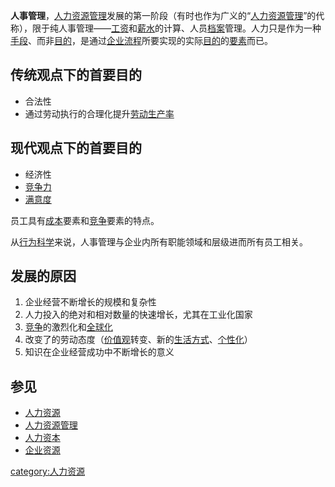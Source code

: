 '''人事管理'''，[[人力资源管理|人力资源管理]]发展的第一阶段（有时也作为广义的“[[人力资源管理|人力资源管理]]”的代称），限于纯人事管理——[[工资|工资]]和[[薪水|薪水]]的计算、人员[[档案|档案]]管理。人力只是作为一种[[手段|手段]]、而非[[目的|目的]]，是通过[[企业流程|企业流程]]所要实现的实际[[目的|目的]]的[[要素|要素]]而已。

==传统观点下的首要目的==
*合法性
*通过劳动执行的合理化提升[[劳动生产率|劳动生产率]]

==现代观点下的首要目的==
*经济性
*[[竞争力|竞争力]]
*[[满意度|满意度]]
员工具有[[成本|成本]]要素和[[竞争|竞争]]要素的特点。
 
从[[行为科学|行为科学]]来说，人事管理与企业内所有职能领域和层级进而所有员工相关。

==发展的原因==
#企业经营不断增长的规模和复杂性
#人力投入的绝对和相对数量的快速增长，尤其在工业化国家
#[[竞争|竞争]]的激烈化和[[全球化|全球化]]
#改变了的劳动态度（[[价值观|价值观]]转变、新的[[生活方式|生活方式]]、[[个性化|个性化]]）
#知识在企业经营成功中不断增长的意义

==参见==
*[[人力资源|人力资源]]
*[[人力资源管理|人力资源管理]]
*[[人力资本|人力资本]]
*[[企业资源|企业资源]]

{{就業}}

[[category:人力资源|category:人力资源]]